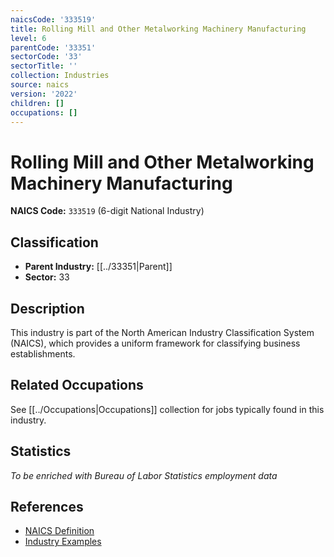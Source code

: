 ```yaml
---
naicsCode: '333519'
title: Rolling Mill and Other Metalworking Machinery Manufacturing
level: 6
parentCode: '33351'
sectorCode: '33'
sectorTitle: ''
collection: Industries
source: naics
version: '2022'
children: []
occupations: []
---
```

# Rolling Mill and Other Metalworking Machinery Manufacturing

**NAICS Code:** `333519` (6-digit National Industry)

## Classification

- **Parent Industry:** [[../33351|Parent]]
- **Sector:** 33

## Description

This industry is part of the North American Industry Classification System (NAICS), which provides a uniform framework for classifying business establishments.

## Related Occupations

See [[../Occupations|Occupations]] collection for jobs typically found in this industry.

## Statistics

*To be enriched with Bureau of Labor Statistics employment data*

## References

- [NAICS Definition](https://www.census.gov/naics/)
- [Industry Examples](https://www.census.gov/naics/2022NAICS/)
